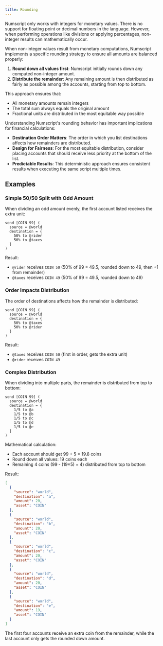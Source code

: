 ```yaml
---
title: Rounding
---
```


Numscript only works with integers for monetary values. There is no support for floating point or decimal numbers in the language. However, when performing operations like divisions or applying percentages, non-integer results can mathematically occur. 

When non-integer values result from monetary computations, Numscript implements a specific rounding strategy to ensure all amounts are balanced properly:

1. **Round down all values first**: Numscript initially rounds down any computed non-integer amount.
2. **Distribute the remainder**: Any remaining amount is then distributed as fairly as possible among the accounts, starting from top to bottom.

This approach ensures that:
- All monetary amounts remain integers
- The total sum always equals the original amount
- Fractional units are distributed in the most equitable way possible

Understanding Numscript's rounding behavior has important implications for financial calculations:

- **Destination Order Matters**: The order in which you list destinations affects how remainders are distributed.
- **Design for Fairness**: For the most equitable distribution, consider placing accounts that should receive less priority at the bottom of the list.
- **Predictable Results**: This deterministic approach ensures consistent results when executing the same script multiple times.

## Examples

### Simple 50/50 Split with Odd Amount

When dividing an odd amount evenly, the first account listed receives the extra unit:

```numscript
send [COIN 99] (
  source = @world
  destination = {
    50% to @rider
    50% to @taxes
  }
)
```

Result:
- `@rider` receives `COIN 50` (50% of 99 = 49.5, rounded down to 49, then +1 from remainder)
- `@taxes` receives `COIN 49` (50% of 99 = 49.5, rounded down to 49)

### Order Impacts Distribution

The order of destinations affects how the remainder is distributed:

```numscript
send [COIN 99] (
  source = @world
  destination = {
    50% to @taxes
    50% to @rider
  }
)
```

Result:
- `@taxes` receives `COIN 50` (first in order, gets the extra unit)
- `@rider` receives `COIN 49`

### Complex Distribution

When dividing into multiple parts, the remainder is distributed from top to bottom:

```numscript
send [COIN 99] (
  source = @world
  destination = {
    1/5 to @a
    1/5 to @b
    1/5 to @c
    1/5 to @d
    1/5 to @e
  }
)
```

Mathematical calculation:
- Each account should get 99 ÷ 5 = 19.8 coins
- Round down all values: 19 coins each
- Remaining 4 coins (99 - (19×5) = 4) distributed from top to bottom

Result:
```json
[
  {
    "source": "world",
    "destination": "a",
    "amount": 20,
    "asset": "COIN"
  },
  {
    "source": "world",
    "destination": "b",
    "amount": 20,
    "asset": "COIN"
  },
  {
    "source": "world",
    "destination": "c",
    "amount": 20,
    "asset": "COIN"
  },
  {
    "source": "world",
    "destination": "d",
    "amount": 20,
    "asset": "COIN"
  },
  {
    "source": "world",
    "destination": "e",
    "amount": 19,
    "asset": "COIN"
  }
]
```

The first four accounts receive an extra coin from the remainder, while the last account only gets the rounded down amount.
